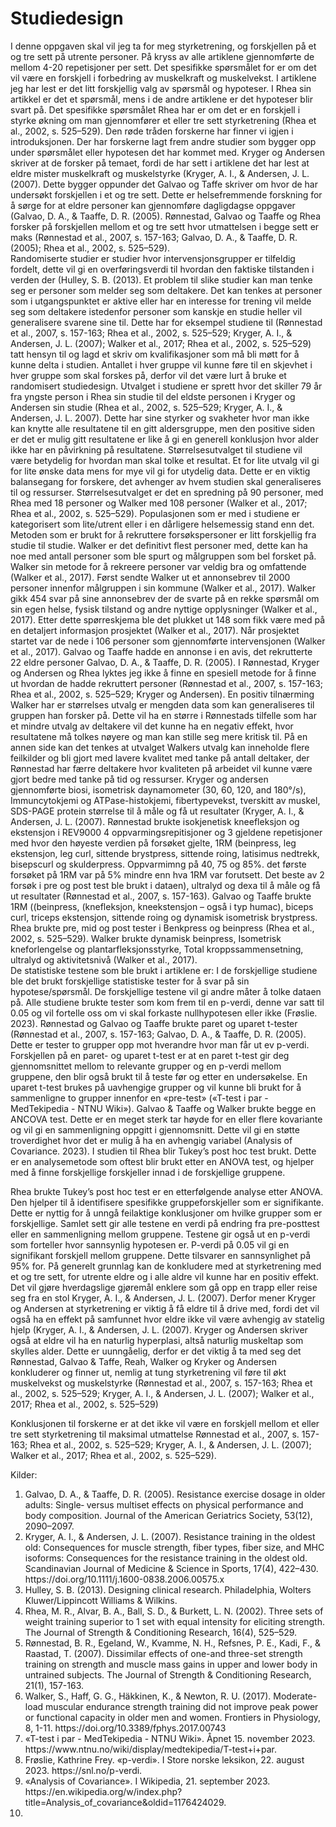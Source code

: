 # Studiedesign


I denne oppgaven skal vil jeg ta for meg styrketrening, og forskjellen på et og tre sett på utrente personer. På kryss av alle artiklene gjennomførte de mellom 4-20 repetisjoner per sett. Det spesifikke spørsmålet for er om det vil være en forskjell i forbedring av muskelkraft og muskelvekst. I artiklene jeg har lest er det litt forskjellig valg av spørsmål og hypoteser. I Rhea sin artikkel er det et spørsmål, mens i de andre artiklene er det hypoteser blir svart på. Det spesifikke spørsmålet Rhea har er om det er en forskjell i styrke økning om man gjennomfører et eller tre sett styrketrening (Rhea et al., 2002, s. 525–529). 
Den røde tråden forskerne har finner vi igjen i introduksjonen. Der har forskerne lagt frem andre studier som bygger opp under spørsmålet eller hypotesen det har kommet med. Kryger og Andersen skriver at de forsker på temaet, fordi de har sett i artiklene det har lest at eldre mister muskelkraft og muskelstyrke (Kryger, A. I., & Andersen, J. L. (2007).  Dette bygger oppunder det Galvao og Taffe skriver om hvor de har undersøkt forskjellen i et og tre sett. Dette er helsefremmende forskning for å sørge for at eldre personer kan gjennomføre dagligdagse oppgaver (Galvao, D. A., & Taaffe, D. R. (2005). Rønnestad, Galvao og Taaffe og Rhea forsker på forskjellen mellom et og tre sett hvor utmattelsen i begge sett er maks (Rønnestad et al., 2007, s. 157-163; Galvao, D. A., & Taaffe, D. R. (2005); Rhea et al., 2002, s. 525–529).  
Randomiserte studier er studier hvor intervensjonsgrupper er tilfeldig fordelt, dette vil gi en overføringsverdi til hvordan den faktiske tilstanden i verden der (Hulley, S. B. (2013). Et problem til slike studier kan man tenke seg er personer som melder seg som deltakere. Det kan tenkes at personer som i utgangspunktet er aktive eller har en interesse for trening vil melde seg som deltakere istedenfor personer som kanskje en studie heller vil generalisere svarene sine til. Dette har for eksempel studiene til (Rønnestad et al., 2007, s. 157-163; Rhea et al., 2002, s. 525–529; Kryger, A. I., & Andersen, J. L. (2007); Walker et al., 2017; Rhea et al., 2002, s. 525–529) tatt hensyn til og lagd et skriv om kvalifikasjoner som må bli møtt for å kunne delta i studien.  Antallet i hver gruppe vil kunne føre til en skjevhet i hver gruppe som skal forskes på, derfor vil det være lurt å bruke et randomisert studiedesign. Utvalget i studiene er sprett hvor det skiller 79 år fra yngste person i Rhea sin studie til del eldste personen i Kryger og Andersen sin studie (Rhea et al., 2002, s. 525–529; Kryger, A. I., & Andersen, J. L. 2007). Dette har sine styrker og svakheter hvor man ikke kan knytte alle resultatene til en gitt aldersgruppe, men den positive siden er det er mulig gitt resultatene er like å gi en generell konklusjon hvor alder ikke har en påvirkning på resultatene. 
Størrelsesutvalget til studiene vil være betydelig for hvordan man skal tolke et resultat. Et for lite utvalg vil gi for lite ønske data mens for mye vil gi for utydelig data. Dette er en viktig balansegang for forskere, det avhenger av hvem studien skal generaliseres til og ressurser. Størrelsesutvalget er det en spredning på 90 personer, med Rhea med 18 personer og Walker med 108 personer (Walker et al., 2017; Rhea et al., 2002, s. 525–529). Populasjonen som er med i studiene er kategorisert som lite/utrent eller i en dårligere helsemessig stand enn det. Metoden som er brukt for å rekruttere forsøkspersoner er litt forskjellig fra studie til studie. Walker er det definitivt flest personer med, dette kan ha noe med antall personer som ble spurt og målgruppen som bel forsket på. Walker sin metode for å rekreere personer var veldig bra og omfattende (Walker et al., 2017). Først sendte Walker ut et annonsebrev til 2000 personer innenfor målgruppen i sin kommune (Walker et al., 2017). Walker gikk 454 svar på sine annonsebrev der de svarte på en rekke spørsmål om sin egen helse, fysisk tilstand og andre nyttige opplysninger (Walker et al., 2017). Etter dette spørreskjema ble det plukket ut 148 som fikk være med på en detaljert informasjon prosjektet (Walker et al., 2017). Når prosjektet startet var de nede i 106 personer som gjennomførte intervensjonen (Walker et al., 2017). Galvao og Taaffe hadde en annonse i en avis, det rekrutterte 22 eldre personer Galvao, D. A., & Taaffe, D. R. (2005). I Rønnestad, Kryger og Andersen og Rhea lyktes jeg ikke å finne en spesiell metode for å finne ut hvordan de hadde rekruttert personer (Rønnestad et al., 2007, s. 157-163; Rhea et al., 2002, s. 525–529; Kryger og Andersen).
En positiv tilnærming Walker har er størrelses utvalg er mengden data som kan generaliseres til gruppen han forsker på. Dette vil ha en større i Rønnestads tilfelle som har et mindre utvalg av deltakere vil det kunne ha en negativ effekt, hvor resultatene må tolkes nøyere og man kan stille seg mere kritisk til. På en annen side kan det tenkes at utvalget Walkers utvalg kan inneholde flere feilkilder og bli gjort med lavere kvalitet med tanke på antall deltaker, der Rønnestad har færre deltakere hvor kvaliteten på arbeidet vil kunne være gjort bedre med tanke på tid og ressurser. 
Kryger og andersen gjennomførte biosi, isometrisk daynamometer (30, 60, 120, and 180°/s), Immuncytokjemi og ATPase-histokjemi, fibertypevekst, tverskitt av muskel, SDS-PAGE protein størrelse til å måle og få ut resultater (Kryger, A. I., & Andersen, J. L. (2007). Rønnestad brukte isokjenetisk kneefleksjon og ekstensjon i REV9000 4 oppvarmingsrepitisjoner og 3 gjeldene repetisjoner med hvor den høyeste verdien på forsøket gjelte, 1RM (beinpress, leg ekstensjon, leg curl, sittende brystpress, sittende roing, latisimus nedtrekk, bisepscurl og skulderpress. Oppvarmimng på 40, 75 og 85%. det første forsøket på 1RM var på 5% mindre enn hva 1RM var forutsett. Det beste av 2 forsøk i pre og post test ble brukt i dataen), ultralyd og dexa til å måle og få ut resultater (Rønnestad et al., 2007, s. 157-163). Galvao og Taaffe brukte 1RM ((beinpress, (knefleksjon, kneekstensjon – også i typ humac), biceps curl, triceps ekstensjon, sittende roing og dynamisk isometrisk brystpress. Rhea brukte pre, mid og post tester i Benkpress og beinpress (Rhea et al., 2002, s. 525–529). Walker brukte dynamisk beinpress, Isometrisk kneforlengelse og plantarfleksjonsstyrke, Total kroppssammensetning, ultralyd og aktivitetsnivå (Walker et al., 2017).  
De statistiske testene som ble brukt i artiklene er:
I de forskjellige studiene ble det brukt forskjellige statistiske tester for å svar på sin hypotese/spørsmål. De forskjellige testene vil gi andre måter å tolke dataen på. Alle studiene brukte tester som kom frem til en p-verdi, denne var satt til 0.05 og vil fortelle oss om vi skal forkaste nullhypotesen eller ikke (Frøslie. 2023). Rønnestad og Galvao og Taaffe brukte paret og uparet t-tester (Rønnestad et al., 2007, s. 157-163; Galvao, D. A., & Taaffe, D. R. (2005). Dette er tester to grupper opp mot hverandre hvor man får ut ev p-verdi. Forskjellen på en paret- og uparet t-test er at en paret t-test gir deg gjennomsnittet mellom to relevante grupper og en p-verdi mellom gruppene, den blir også brukt til å teste før og etter en undersøkelse. En uparet t-test brukes på uavhengige grupper og vil kunne bli brukt for å sammenligne to grupper innenfor en «pre-test» («T-test i par - MedTekipedia - NTNU Wiki»).
 Galvao & Taaffe og Walker brukte begge en ANCOVA test. Dette er en meget sterk tar høyde for en eller flere kovariante og vil gi en sammenligning oppgitt i gjennomsnitt. Dette vil gi en støtte troverdighet hvor det er mulig å ha en avhengig variabel (Analysis of Covariance. 2023). 
I studien til Rhea blir Tukey's post hoc test brukt. Dette er en analysemetode som oftest blir brukt etter en ANOVA test, og hjelper med å finne forskjellige forskjeller innad i de forskjellige gruppene. 

Rhea brukte Tukey's post hoc test er en etterfølgende analyse etter ANOVA. Den hjelper til å identifisere spesifikke gruppeforskjeller som er signifikante. Dette er nyttig for å unngå feilaktige konklusjoner om hvilke grupper som er forskjellige.
Samlet sett gir alle testene en verdi på endring fra pre-posttest eller en sammenligning mellom gruppene. Testene gir også ut en p-verdi som forteller hvor sannsynlig hypotesen er. P-verdi på 0.05 vil gi en signifikant forskjell mellom gruppene. Dette tilsvarer en sannsynlighet på 95% for. 
På generelt grunnlag kan de konkludere med at styrketrening med et og tre sett, for utrente eldre og i alle aldre vil kunne har en positiv effekt. Det vil gjøre hverdagslige gjøremål enklere som gå opp en trapp eller reise seg fra en stol Kryger, A. I., & Andersen, J. L. (2007). Derfor mener Kryger og Andersen at styrketrening er viktig å få eldre til å drive med, fordi det vil også ha en effekt på samfunnet hvor eldre ikke vil være avhengig av statelig hjelp (Kryger, A. I., & Andersen, J. L. (2007). Kryger og Andersen skriver også at eldre vil ha en naturlig hyperplasi, altså naturlig muskeltap som skylles alder. Dette er uunngåelig, derfor er det viktig å ta med seg det Rønnestad, Galvao & Taffe, Reah, Walker og Kryker og Andersen konkluderer og finner ut, nemlig at tung styrketrening vil føre til økt muskelvekst og muskelstyrke (Rønnestad et al., 2007, s. 157-163; Rhea et al., 2002, s. 525–529; Kryger, A. I., & Andersen, J. L. (2007); Walker et al., 2017; Rhea et al., 2002, s. 525–529) 

Konklusjonen til forskerne er at det ikke vil være en forskjell mellom et eller tre sett styrketrening til maksimal utmattelse Rønnestad et al., 2007, s. 157-163; Rhea et al., 2002, s. 525–529; Kryger, A. I., & Andersen, J. L. (2007); Walker et al., 2017; Rhea et al., 2002, s. 525–529). 




		

Kilder:

1.	Galvao, D. A., & Taaffe, D. R. (2005). Resistance exercise dosage in older adults: Single‐ versus multiset effects on physical performance and body composition. Journal of the American Geriatrics Society, 53(12), 2090–2097. 
2.	Kryger, A. I., & Andersen, J. L. (2007). Resistance training in the oldest old: Consequences for muscle strength, fiber types, fiber size, and MHC isoforms: Consequences for the resistance training in the oldest old. Scandinavian Journal of Medicine & Science in Sports, 17(4), 422–430. https://doi.org/10.1111/j.1600-0838.2006.00575.x 
3.	Hulley, S. B. (2013). Designing clinical research. Philadelphia, Wolters Kluwer/Lippincott Williams & Wilkins.
4.	Rhea, M. R., Alvar, B. A., Ball, S. D., & Burkett, L. N. (2002). Three sets of weight training superior to 1 set with equal intensity for eliciting strength. The Journal of Strength & Conditioning Research, 16(4), 525–529. 
5.	Rønnestad, B. R., Egeland, W., Kvamme, N. H., Refsnes, P. E., Kadi, F., & Raastad, T. (2007). Dissimilar effects of one-and three-set strength training on strength and muscle mass gains in upper and lower body in untrained subjects. The Journal of Strength & Conditioning Research, 21(1), 157-163. 
6.	Walker, S., Haff, G. G., Häkkinen, K., & Newton, R. U. (2017). Moderate-load muscular endurance strength training did not improve peak power or functional capacity in older men and women. Frontiers in Physiology, 8, 1-11. https://doi.org/10.3389/fphys.2017.00743 
7.	«T-test i par - MedTekipedia - NTNU Wiki». Åpnet 15. november 2023. https://www.ntnu.no/wiki/display/medtekipedia/T-test+i+par.
8.	Frøslie, Kathrine Frey. «p-verdi». I Store norske leksikon, 22. august 2023. https://snl.no/p-verdi.
9.	«Analysis of Covariance». I Wikipedia, 21. september 2023. https://en.wikipedia.org/w/index.php?title=Analysis_of_covariance&oldid=1176424029.
10.	

